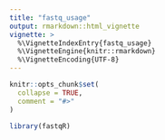 ```yaml
---
title: "fastq_usage"
output: rmarkdown::html_vignette
vignette: >
  %\VignetteIndexEntry{fastq_usage}
  %\VignetteEngine{knitr::rmarkdown}
  %\VignetteEncoding{UTF-8}
---
```


```r
knitr::opts_chunk$set(
  collapse = TRUE,
  comment = "#>"
)
```

```r
library(fastqR)
```
